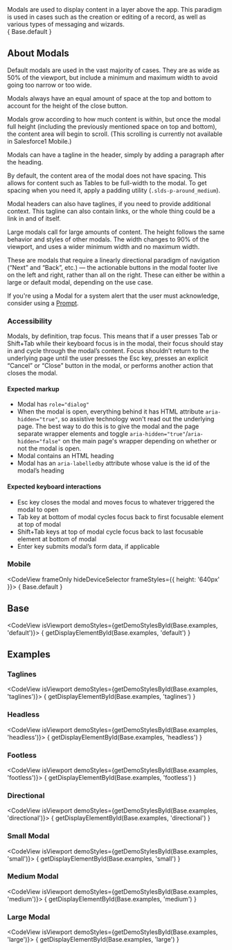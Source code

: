 
<div className="doc lead">
  Modals are used to display content in a layer above the app. This paradigm is used in cases such as the creation or editing of a record, as well as various types of messaging and wizards.
</div>

<CodeView exampleOnly isViewport demoStyles="height: 640px;">
  { Base.default }
</CodeView>

## About Modals
Default modals are used in the vast majority of cases. They are as wide as 50% of the viewport, but include a minimum and maximum width to avoid going too narrow or too wide.

Modals always have an equal amount of space at the top and bottom to account for the height of the close button.

Modals grow according to how much content is within, but once the modal  full height (including the previously mentioned space on top and bottom), the content area will begin to scroll. (This scrolling is currently not available in Salesforce1 Mobile.)

Modals can have a tagline in the header, simply by adding a paragraph after the heading.

By default, the content area of the modal does not have spacing. This allows for content such as Tables to be full-width to the modal. To get spacing when you need it, apply a padding utility (`.slds-p-around_medium`).

Modal headers can also have taglines, if you need to provide additional context. This tagline can also contain links, or the whole thing could be a link in and of itself.

Large modals call for large amounts of content. The height follows the same behavior and styles of other modals. The width changes to 90% of the viewport, and uses a wider minimum width and no maximum width.

These are modals that require a linearly directional paradigm of navigation (“Next” and “Back”, etc.) — the actionable buttons in the modal footer live on the left and right, rather than all on the right. These can either be within a large or default modal, depending on the use case.

If you're using a Modal for a system alert that the user must acknowledge, consider using a [Prompt](/components/prompt).

### Accessibility
Modals, by definition, trap focus. This means that if a user presses Tab or Shift+Tab while their keyboard focus is in the modal, their focus should stay in and cycle through the modal’s content. Focus shouldn’t return to the underlying page until the user presses the Esc key, presses an explicit “Cancel” or “Close” button in the modal, or performs another action that closes the modal.

#### Expected markup
- Modal has `role="dialog"`
- When the modal is open, everything behind it has HTML attribute `aria-hidden="true"`, so assistive technology won't read out the underlying page. The best way to do this is to give the modal and the page separate wrapper elements and toggle `aria-hidden="true"`/`aria-hidden="false"` on the main page's wrapper depending on whether or not the modal is open.
- Modal contains an HTML heading
- Modal has an `aria-labelledby` attribute whose value is the id of the modal’s heading

#### Expected keyboard interactions
- Esc key closes the modal and moves focus to whatever triggered the modal to open
- Tab key at bottom of modal cycles focus back to first focusable element at top of modal
- Shift+Tab keys at top of modal cycle focus back to last focusable element at bottom of modal
- Enter key submits modal’s form data, if applicable

### Mobile

<MobileBlurb patternSpecificText="modals will have buttons of increased size to accommodate tapping with a finger instead of the more precise mouse cursor" />

<CodeView frameOnly hideDeviceSelector frameStyles={{ height: '640px' }}>
  { Base.default }
</CodeView>

## Base
<CodeView isViewport demoStyles={getDemoStylesById(Base.examples, 'default')}>
{ getDisplayElementById(Base.examples, 'default') }
</CodeView>

## Examples

### Taglines
<CodeView isViewport demoStyles={getDemoStylesById(Base.examples, 'taglines')}>
{ getDisplayElementById(Base.examples, 'taglines') }
</CodeView>

### Headless
<CodeView isViewport demoStyles={getDemoStylesById(Base.examples, 'headless')}>
{ getDisplayElementById(Base.examples, 'headless') }
</CodeView>

### Footless
<CodeView isViewport demoStyles={getDemoStylesById(Base.examples, 'footless')}>
{ getDisplayElementById(Base.examples, 'footless') }
</CodeView>

### Directional
<CodeView isViewport demoStyles={getDemoStylesById(Base.examples, 'directional')}>
{ getDisplayElementById(Base.examples, 'directional') }
</CodeView>

### Small Modal
<CodeView isViewport demoStyles={getDemoStylesById(Base.examples, 'small')}>
{ getDisplayElementById(Base.examples, 'small') }
</CodeView>

### Medium Modal
<CodeView isViewport demoStyles={getDemoStylesById(Base.examples, 'medium')}>
  { getDisplayElementById(Base.examples, 'medium') }
</CodeView>

### Large Modal
<CodeView isViewport demoStyles={getDemoStylesById(Base.examples, 'large')}>
  { getDisplayElementById(Base.examples, 'large') }
</CodeView>
